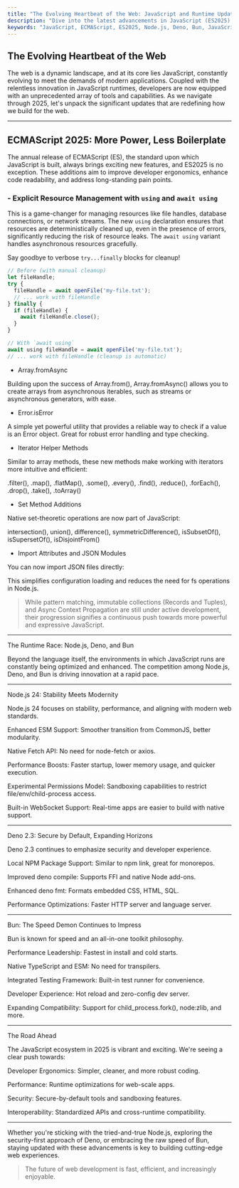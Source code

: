 ```yaml
---
title: "The Evolving Heartbeat of the Web: JavaScript and Runtime Updates in 2025"
description: "Dive into the latest advancements in JavaScript (ES2025) and explore the cutting-edge updates to popular runtimes like Node.js, Deno, and Bun. Discover how these changes are shaping modern web development."
keywords: "JavaScript, ECMAScript, ES2025, Node.js, Deno, Bun, JavaScript Runtimes, Web Development, Programming, Updates, Performance, Security, Features, News"
---
```


## The Evolving Heartbeat of the Web

The web is a dynamic landscape, and at its core lies JavaScript, constantly evolving to meet the demands of modern applications. Coupled with the relentless innovation in JavaScript runtimes, developers are now equipped with an unprecedented array of tools and capabilities. As we navigate through 2025, let's unpack the significant updates that are redefining how we build for the web.

---

## ECMAScript 2025: More Power, Less Boilerplate

The annual release of ECMAScript (ES), the standard upon which JavaScript is built, always brings exciting new features, and ES2025 is no exception. These additions aim to improve developer ergonomics, enhance code readability, and address long-standing pain points.

### - Explicit Resource Management with `using` and `await using`

This is a game-changer for managing resources like file handles, database connections, or network streams. The new `using` declaration ensures that resources are deterministically cleaned up, even in the presence of errors, significantly reducing the risk of resource leaks. The `await using` variant handles asynchronous resources gracefully.

Say goodbye to verbose `try...finally` blocks for cleanup!

```js
// Before (with manual cleanup)
let fileHandle;
try {
  fileHandle = await openFile('my-file.txt');
  // ... work with fileHandle
} finally {
  if (fileHandle) {
    await fileHandle.close();
  }
}

// With `await using`
await using fileHandle = await openFile('my-file.txt');
// ... work with fileHandle (cleanup is automatic)

```

- Array.fromAsync

Building upon the success of Array.from(), Array.fromAsync() allows you to create arrays from asynchronous iterables, such as streams or asynchronous generators, with ease.

- Error.isError

A simple yet powerful utility that provides a reliable way to check if a value is an Error object. Great for robust error handling and type checking.

- Iterator Helper Methods

Similar to array methods, these new methods make working with iterators more intuitive and efficient:

.filter(), .map(), .flatMap(), .some(), .every(), .find(), .reduce(), .forEach(), .drop(), .take(), .toArray()


- Set Method Additions

Native set-theoretic operations are now part of JavaScript:

intersection(), union(), difference(), symmetricDifference(), isSubsetOf(), isSupersetOf(), isDisjointFrom()


- Import Attributes and JSON Modules

You can now import JSON files directly:


This simplifies configuration loading and reduces the need for fs operations in Node.js.

> While pattern matching, immutable collections (Records and Tuples), and Async Context Propagation are still under active development, their progression signifies a continuous push towards more powerful and expressive JavaScript.




---

The Runtime Race: Node.js, Deno, and Bun

Beyond the language itself, the environments in which JavaScript runs are constantly being optimized and enhanced. The competition among Node.js, Deno, and Bun is driving innovation at a rapid pace.


---

Node.js 24: Stability Meets Modernity

Node.js 24 focuses on stability, performance, and aligning with modern web standards.

Enhanced ESM Support: Smoother transition from CommonJS, better modularity.

Native Fetch API: No need for node-fetch or axios.

Performance Boosts: Faster startup, lower memory usage, and quicker execution.

Experimental Permissions Model: Sandboxing capabilities to restrict file/env/child-process access.

Built-in WebSocket Support: Real-time apps are easier to build with native support.



---

Deno 2.3: Secure by Default, Expanding Horizons

Deno 2.3 continues to emphasize security and developer experience.

Local NPM Package Support: Similar to npm link, great for monorepos.

Improved deno compile: Supports FFI and native Node add-ons.

Enhanced deno fmt: Formats embedded CSS, HTML, SQL.

Performance Optimizations: Faster HTTP server and language server.



---

Bun: The Speed Demon Continues to Impress

Bun is known for speed and an all-in-one toolkit philosophy.

Performance Leadership: Fastest in install and cold starts.

Native TypeScript and ESM: No need for transpilers.

Integrated Testing Framework: Built-in test runner for convenience.

Developer Experience: Hot reload and zero-config dev server.

Expanding Compatibility: Support for child_process.fork(), node:zlib, and more.



---

The Road Ahead

The JavaScript ecosystem in 2025 is vibrant and exciting. We're seeing a clear push towards:

Developer Ergonomics: Simpler, cleaner, and more robust coding.

Performance: Runtime optimizations for web-scale apps.

Security: Secure-by-default tools and sandboxing features.

Interoperability: Standardized APIs and cross-runtime compatibility.



---

Whether you're sticking with the tried-and-true Node.js, exploring the security-first approach of Deno, or embracing the raw speed of Bun, staying updated with these advancements is key to building cutting-edge web experiences.

> The future of web development is fast, efficient, and increasingly enjoyable.
